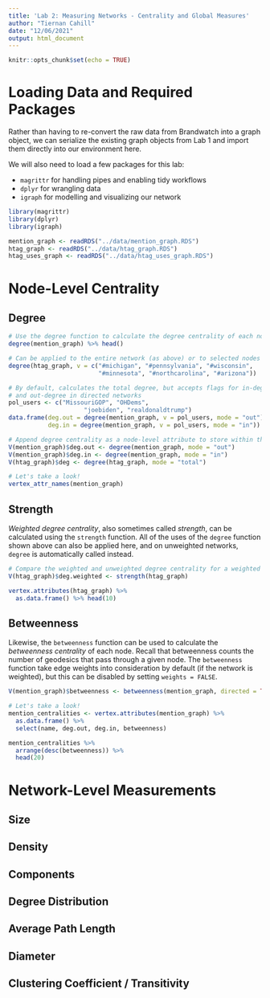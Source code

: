 ```yaml
---
title: 'Lab 2: Measuring Networks - Centrality and Global Measures'
author: "Tiernan Cahill"
date: "12/06/2021"
output: html_document
---
```


```r
knitr::opts_chunk$set(echo = TRUE)
```

# Loading Data and Required Packages
Rather than having to re-convert the raw data from Brandwatch into a graph object, we can serialize the existing graph objects from Lab 1 and import them directly into our environment here.

We will also need to load a few packages for this lab:

  - `magrittr` for handling pipes and enabling tidy workflows
  - `dplyr` for wrangling data
  - `igraph` for modelling and visualizing our network

```r
library(magrittr)
library(dplyr)
library(igraph)

mention_graph <- readRDS("../data/mention_graph.RDS")
htag_graph <- readRDS("../data/htag_graph.RDS")
htag_uses_graph <- readRDS("../data/htag_uses_graph.RDS")
```

# Node-Level Centrality

## Degree
```r
# Use the degree function to calculate the degree centrality of each node
degree(mention_graph) %>% head()

# Can be applied to the entire network (as above) or to selected nodes
degree(htag_graph, v = c("#michigan", "#pennsylvania", "#wisconsin", 
                         "#minnesota", "#northcarolina", "#arizona"))

# By default, calculates the total degree, but accepts flags for in-degree
# and out-degree in directed networks
pol_users <- c("MissouriGOP", "OHDems",
                     "joebiden", "realdonaldtrump")
data.frame(deg.out = degree(mention_graph, v = pol_users, mode = "out"),
           deg.in = degree(mention_graph, v = pol_users, mode = "in"))
```

```r
# Append degree centrality as a node-level attribute to store within the graph object
V(mention_graph)$deg.out <- degree(mention_graph, mode = "out")
V(mention_graph)$deg.in <- degree(mention_graph, mode = "in")
V(htag_graph)$deg <- degree(htag_graph, mode = "total")

# Let's take a look!
vertex_attr_names(mention_graph)
```

## Strength
*Weighted degree centrality*, also sometimes called *strength*, can be calculated using the `strength` function. All of the uses of the `degree` function shown above can also be applied here, and on unweighted networks, `degree` is automatically called instead.

```r
# Compare the weighted and unweighted degree centrality for a weighted network
V(htag_graph)$deg.weighted <- strength(htag_graph)

vertex.attributes(htag_graph) %>%
  as.data.frame() %>% head(10)
```

## Betweenness
Likewise, the `betweenness` function can be used to calculate the *betweenness centrality* of each node. Recall that betweenness counts the number of geodesics that pass through a given node. The `betweenness` function take edge weights into consideration by default (if the network is weighted), but this can be disabled by setting `weights = FALSE`.

```r
V(mention_graph)$betweenness <- betweenness(mention_graph, directed = TRUE)

# Let's take a look!
mention_centralities <- vertex.attributes(mention_graph) %>% 
  as.data.frame() %>% 
  select(name, deg.out, deg.in, betweenness)

mention_centralities %>% 
  arrange(desc(betweenness)) %>%
  head(20)
```

# Network-Level Measurements

## Size

## Density

## Components

## Degree Distribution

## Average Path Length

## Diameter

## Clustering Coefficient / Transitivity
